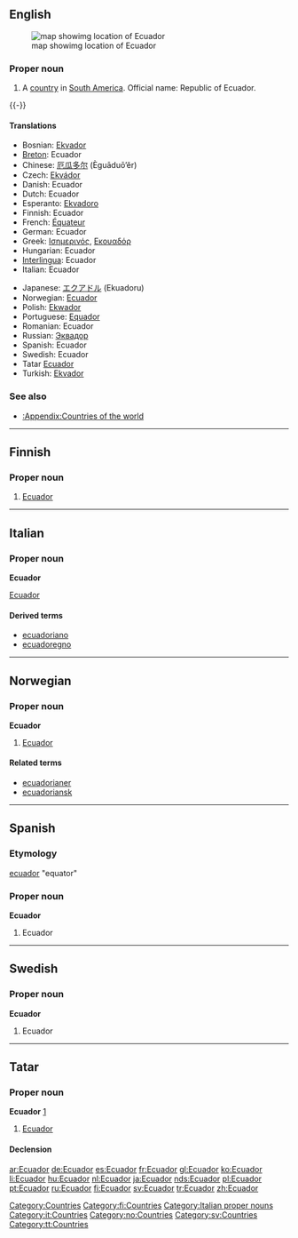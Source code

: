 {{see|ecuador}}
{{wikipedia}}
==English==
[[Image:LocationEcuador.svg|thumb|map showimg location of Ecuador]]

===Proper noun===
{{en-proper noun}}

# A [[country]] in [[South America]]. Official name: Republic of Ecuador.

{{-}}

====Translations====
{{trans-top|country in South America}}
*Bosnian: [[Ekvador]] {{m}}
*[[Breton]]: Ecuador
*Chinese: [[厄瓜多尔]] (Èguāduō’ěr)
*Czech: [[Ekvádor]] {{m}}
*Danish: Ecuador
*Dutch: Ecuador
*Esperanto: [[Ekvadoro]]
*Finnish: Ecuador
*French: [[Équateur]]
*German: Ecuador
*Greek: [[Ισημερινός]], [[Εκουαδόρ]]
*Hungarian: Ecuador
*[[Interlingua]]: Ecuador
*Italian: Ecuador
{{trans-mid}}
*Japanese: [[エクアドル]] (Ekuadoru)
*Norwegian: [[#Norwegian|Ecuador]]
*Polish: [[Ekwador]]
*Portuguese: [[Equador]]
*Romanian: Ecuador {{n}}
*Russian: [[Эквадор]]
*Spanish: Ecuador
*Swedish: Ecuador
*Tatar [[#Tatar|Ecuador]]
*Turkish: [[Ekvador]]
{{trans-bottom}}

===See also===
* [[:Appendix:Countries of the world]]

[[Category:Countries]]

----

==Finnish==
{{wikipedia|lang=fi}}

===Proper noun===
{{fi-noun|proper=true}}

# [[#English|Ecuador]]

[[Category:fi:Countries]]

----
==Italian==
{{wikipedia|lang=it}}

===Proper noun===
'''Ecuador''' {{m}}

[[#English|Ecuador]]

====Derived terms====
* [[ecuadoriano]]
* [[ecuadoregno]]

[[Category:Italian proper nouns]]
[[Category:it:Countries]]
----

==Norwegian==

===Proper noun===
'''Ecuador'''

# [[#English|Ecuador]]

====Related terms====
*[[ecuadorianer]]
*[[ecuadoriansk]]

[[Category:no:Countries]]

----

==Spanish==

===Etymology===
[[ecuador]] "equator"

===Proper noun===
'''Ecuador'''

# Ecuador

----

==Swedish==

===Proper noun===
'''Ecuador'''

# Ecuador

[[Category:sv:Countries]]

----

==Tatar==

===Proper noun===
'''Ecuador''' [http://www2.azatliq.org/analysis/analysis/tb/2006/10/9A6D6E9B-3FB1-4AE5-9B1D-08CD6339AF5C.asp]

# [[Ecuador#english|Ecuador]]

====Declension====
{{tt-latin-noun|nıñ|ga|nı|da|dan}}

[[Category:tt:Countries]]

[[ar:Ecuador]]
[[de:Ecuador]]
[[es:Ecuador]]
[[fr:Ecuador]]
[[gl:Ecuador]]
[[ko:Ecuador]]
[[li:Ecuador]]
[[hu:Ecuador]]
[[nl:Ecuador]]
[[ja:Ecuador]]
[[nds:Ecuador]]
[[pl:Ecuador]]
[[pt:Ecuador]]
[[ru:Ecuador]]
[[fi:Ecuador]]
[[sv:Ecuador]]
[[tr:Ecuador]]
[[zh:Ecuador]]